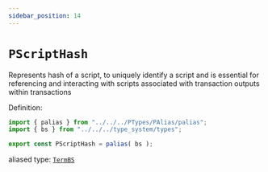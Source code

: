 ```yaml
---
sidebar_position: 14
---
```


# `PScriptHash`

Represents hash of a script, to uniquely identify a script and is essential for referencing and interacting with scripts associated with transaction outputs within transactions

Definition:

```ts
import { palias } from "../../../PTypes/PAlias/palias";
import { bs } from "../../../type_system/types";

export const PScriptHash = palias( bs );
```

aliased type: [`TermBS`](../../stdlib/TermBS)